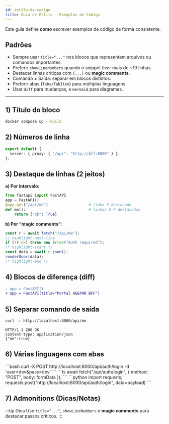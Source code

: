 ```yaml
---
id: estilo-de-codigo
title: Guia de Estilo — Exemplos de Código
---
```



Este guia define **como** escrever exemplos de código de forma consistente.

## Padrões
- Sempre usar `title="..."` nos blocos que representam arquivos ou comandos importantes.
- Preferir `showLineNumbers` quando o snippet tiver mais de ~10 linhas.
- Destacar linhas críticas com `{...}` ou **magic comments**.
- Comando ≠ Saída: separar em blocos distintos.
- Preferir abas (`Tabs/TabItem`) para múltiplas linguagens.
- Usar `diff` para mudanças, e `mermaid` para diagramas.

---

## 1) Título do bloco

```bash title="Subindo com Docker Compose"
docker compose up --build
````

## 2) Números de linha

```ts title="vite.config.ts" showLineNumbers
export default {
  server: { proxy: { "/api": "http://bff:8000" } },
};
```

## 3) Destaque de linhas (2 jeitos)

**a) Por intervalo:**

```python title="apps/bff/main.py" {3,5-7}
from fastapi import FastAPI
app = FastAPI()
@app.get("/api/me")                  # linha 3 destacada
def me():                            # linhas 5-7 destacadas
    return {"ok": True}
```

**b) Por “magic comments”:**

```ts title="fetch.ts"
const r = await fetch("/api/me");
// highlight-next-line
if (!r.ok) throw new Error("Auth required");
/* highlight-start */
const data = await r.json();
renderUser(data);
/* highlight-end */
```

## 4) Blocos de diferença (diff)

```diff title="apps/bff/app.py"
- app = FastAPI()
+ app = FastAPI(title="Portal AGEPAR BFF")
```

## 5) Separar comando de saída

```bash title="Requisição"
curl -i http://localhost:8000/api/me
```

```text title="Resposta (HTTP 200)"
HTTP/1.1 200 OK
content-type: application/json
{"ok":true}
```

## 6) Várias linguagens com abas

<Tabs>
  <TabItem value="curl" label="cURL">
    ```bash
    curl -X POST http://localhost:8000/api/auth/login -d 'user=dev&pass=dev'
    ```
  </TabItem>
  <TabItem value="ts" label="TypeScript">
    ```ts
    await fetch("/api/auth/login", { method: "POST", body: formData });
    ```
  </TabItem>
  <TabItem value="py" label="Python">
    ```python
    import requests; requests.post("http://localhost:8000/api/auth/login", data=payload)
    ```
  </TabItem>
</Tabs>

## 7) Admonitions (Dicas/Notas)

:::tip Dica
Use `title="..."`, `showLineNumbers` e **magic comments** para destacar passos críticos.
:::
